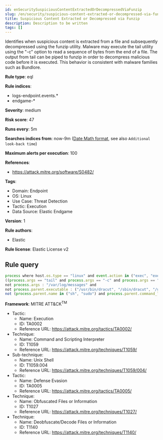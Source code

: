 ```yaml
---
id: enSecuritySuspiciousContentExtractedOrDecompressedViaFunzip
slug: /en/security/suspicious-content-extracted-or-decompressed-via-funzip
title: Suspicious Content Extracted or Decompressed via Funzip
description: Description to be written
tags: []
---
```


<div id="suspicious-content-extracted-or-decompressed-via-funzip"></div>

Identifies when suspicious content is extracted from a file and subsequently decompressed using the funzip utility. Malware may execute the tail utility using the "-c" option to read a sequence of bytes from the end of a file. The output from tail can be piped to funzip in order to decompress malicious code before it is executed. This behavior is consistent with malware families such as Bundlore.

**Rule type**: eql

**Rule indices**: 

* logs-endpoint.events.*
* endgame-*

**Severity**: medium

**Risk score**: 47

**Runs every**: 5m

**Searches indices from**: now-9m ([Date Math format](((ref))/common-options.html#date-math), see also <DocLink id="enSecurityRulesUiCreate" section="set-the-rules-schedule">`Additional look-back time`</DocLink>)

**Maximum alerts per execution**: 100

**References**: 

* https://attack.mitre.org/software/S0482/

**Tags**: 

* Domain: Endpoint
* OS: Linux
* Use Case: Threat Detection
* Tactic: Execution
* Data Source: Elastic Endgame

**Version**: 1

**Rule authors**: 

* Elastic

**Rule license**: Elastic License v2

## Rule query

```js
process where host.os.type == "linux" and event.action in ("exec", "exec_event") and
((process.args == "tail" and process.args == "-c" and process.args == "funzip")) and
not process.args : "/var/log/messages" and 
not process.parent.executable : ("/usr/bin/dracut", "/sbin/dracut", "/usr/bin/xargs") and
not (process.parent.name in ("sh", "sudo") and process.parent.command_line : "*nessus_su*")

```

**Framework**: MITRE ATT&CK<sup>TM</sup>

* Tactic:
    * Name: Execution
    * ID: TA0002
    * Reference URL: https://attack.mitre.org/tactics/TA0002/
* Technique:
    * Name: Command and Scripting Interpreter
    * ID: T1059
    * Reference URL: https://attack.mitre.org/techniques/T1059/
* Sub-technique:
    * Name: Unix Shell
    * ID: T1059.004
    * Reference URL: https://attack.mitre.org/techniques/T1059/004/
* Tactic:
    * Name: Defense Evasion
    * ID: TA0005
    * Reference URL: https://attack.mitre.org/tactics/TA0005/
* Technique:
    * Name: Obfuscated Files or Information
    * ID: T1027
    * Reference URL: https://attack.mitre.org/techniques/T1027/
* Technique:
    * Name: Deobfuscate/Decode Files or Information
    * ID: T1140
    * Reference URL: https://attack.mitre.org/techniques/T1140/


